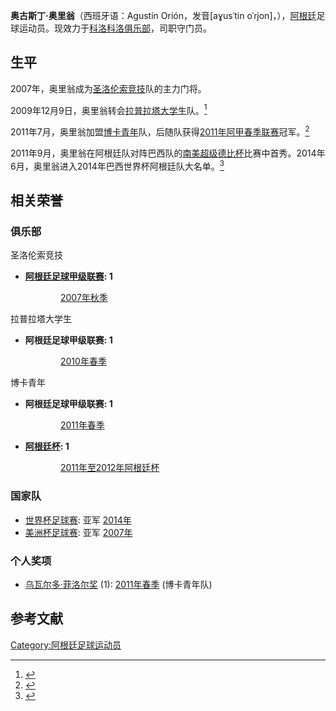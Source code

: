 {{noteTA|G1=football|G2=南美球會
|1=zh-hans:奥里翁;zh-hk:奧利安}}
{{Infobox football biography
| name        = 奥古斯丁·奥里翁
| image       = Agustín-Orión-EstudiantesLP-2010.JPG
| caption     = 
| fullname    = Agustín Ignacio Orión
| height      = {{height|m=1.90|precision=0}}<ref>{{cite news|title=2014 FIFA World Cup Brazil: List of Players|url=http://www.fifadata.com/document/fwc/2014/pdf/fwc_2014_squadlists.pdf|work=[[FIFA|FIFA.com]]|format=PDF|page=2|date=11 June 2014|accessdate=15 October 2014|archive-date=2017-08-06|archive-url=https://web.archive.org/web/20170806141058/http://www.fifadata.com/document/FWC/2014/pdf/FWC_2014_SquadLists.pdf|dead-url=no}}</ref>
| birth_date  = {{birth date and age|1981|7|26}}
| birth_place = [[阿根廷|阿根廷]], [[拉莫斯梅希亚|拉莫斯梅希亚]]
| currentclub = [[博卡青年|博卡青年]]
| clubnumber  = 1'''
| position    = 守门员
| youthyears1 = 2002年
| youthclubs1 = [[圣洛伦索竞技|圣洛伦索竞技]]
| years1 = 2003–2010年 
| clubs1 = [[圣洛伦索竞技|圣洛伦索竞技]] 
| caps1  = 98 
| goals1 = 0
| years2 = 2010–2011年
| clubs2 = [[拉普拉塔大学生|拉普拉塔大学生]] 
| caps2  = 53 
| goals2 = 0
| years3 = 2011– 
| clubs3 = [[博卡青年|博卡青年]] 
| caps3  = 114
| goals3 = 0
| nationalyears1 = 2011–
| nationalteam1  = [[阿根廷国家足球队|阿根廷]] 
| nationalcaps1  = 3
| nationalgoals1 = 0
| medaltemplates = {{Medal|Team|{{fb|Argentina}}}} {{MedalCompetition|[[世界杯足球赛|世界杯足球赛]]}} 
{{Medal|RU|[[2014年世界杯足球赛|2014年巴西世界杯]]|[[阿根廷国家足球队|所在球队]]}}
| club-update    = 14 March 2015
| nationalupdate = June 04, 2014
}}'''奥古斯丁·奥里翁'''（西班牙语：Agustín Orión，发音[aɣusˈtin oˈɾjon]，{{bd|1981年|7月26日||catIdx=Orión}}），[[阿根廷|阿根廷]]足球运动员。现效力于[[科洛科洛俱乐部|科洛科洛俱乐部]]，司职守门员。

== 生平 ==
2007年，奥里翁成为[[圣洛伦索竞技|圣洛伦索竞技]]队的主力门将。

2009年12月9日，奥里翁转会[[拉普拉塔大学生|拉普拉塔大学生]]队。<ref>{{Cite web |url=http://www.somoscuervos.com.ar/san_lorenzo_vendio_a_orion_a_estudiantes-itemap-1-3493-1.htm |title=San lorenzo vendio a orion a estudiantes |access-date=2015-03-18 |archive-url=https://web.archive.org/web/20150402095809/http://www.somoscuervos.com.ar/san_lorenzo_vendio_a_orion_a_estudiantes-itemap-1-3493-1.htm |archive-date=2015-04-02 |dead-url=yes }}</ref>

2011年7月，奥里翁加盟[[博卡青年|博卡青年]]队，后随队获得[[2011年至2012年阿根廷足球甲级联赛|2011年阿甲春季联赛]]冠军。<ref>{{cite web|title=Esto es lo máximo|url=http://www.ole.com.ar/boca-juniors/futbol/Orion-Casa-Amarilla_0_517148475.html|publisher=Diario Olé|accessdate=15 July 2011|archive-date=2015-07-06|archive-url=https://web.archive.org/web/20150706134841/http://www.ole.com.ar/boca-juniors/futbol/Orion-Casa-Amarilla_0_517148475.html|dead-url=no}}</ref>

2011年9月，奥里翁在阿根廷队对阵巴西队的[[南美超级德比杯|南美超级德比杯]]比赛中首秀。2014年6月，奥里翁进入2014年巴西世界杯阿根廷队大名单。<ref>{{cite news|url=http://www.telegraph.co.uk/sport/football/teams/argentina/10810410/Argentina-World-Cup-2014-squad.html|title=Argentina World Cup 2014 squad|date=2 June 2014|accessdate=20 June 2014|work=The Telegraph|archive-date=2018-06-28|archive-url=https://web.archive.org/web/20180628020324/https://www.telegraph.co.uk/sport/football/teams/argentina/10810410/Argentina-World-Cup-2014-squad.html|dead-url=no}}</ref>

==相关荣誉==

=== 俱乐部 ===
;圣洛伦索竞技
*'''[[阿根廷足球甲级联赛|阿根廷足球甲级联赛]]: 1'''
:: [[2006年至2007年阿根廷足球甲级联赛|2007年秋季]]

;拉普拉塔大学生
*'''阿根廷足球甲级联赛: 1'''
:: [[2010年至2011年阿根廷足球甲级联赛|2010年春季]]

;博卡青年
*'''阿根廷足球甲级联赛: 1'''
:: [[2011年至2012年阿根廷足球甲级联赛|2011年春季]]

*'''[[阿根廷杯|阿根廷杯]]: 1'''
:: [[2011年至2012年阿根廷杯|2011年至2012年阿根廷杯]]

===国家队===
*[[世界杯足球赛|世界杯足球赛]]: 亚军 [[2014年世界杯足球赛|2014年]]
*[[美洲杯足球赛|美洲杯足球赛]]: 亚军 [[2007年美洲杯足球赛|2007年]]

===个人奖项===
*[[乌瓦尔多·菲洛尔奖|乌瓦尔多·菲洛尔奖]] (1): [[2011年至2012年阿根廷足球甲级联赛|2011年春季]] (博卡青年队)

==参考文献==
{{reflist}}

{{2007年美洲國家盃足球賽阿根廷參賽名單}}
{{2014年世界盃足球賽阿根廷參賽名單}}
{{DEFAULTSORT: Orión, Agustín}}
[[Category:阿根廷足球运动员|Category:阿根廷足球运动员]]